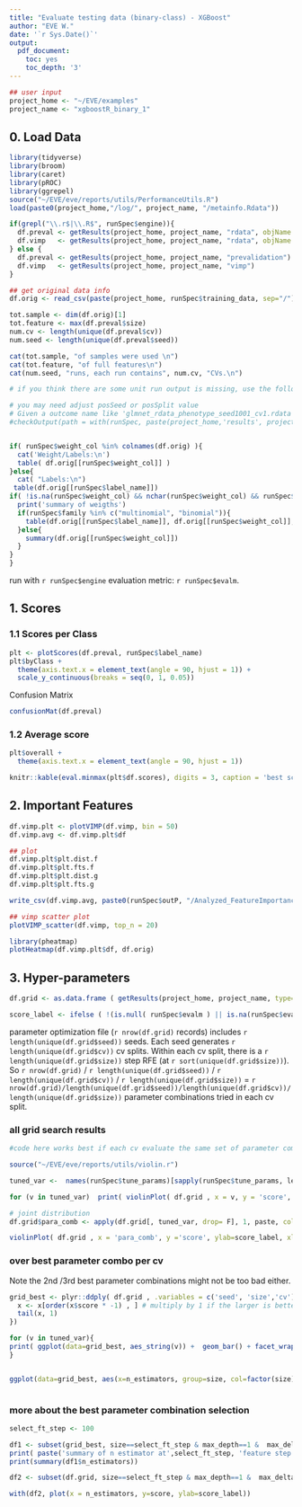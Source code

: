 ```yaml
---
title: "Evaluate testing data (binary-class) - XGBoost"
author: "EVE W."
date: '`r Sys.Date()`'
output:
  pdf_document:
    toc: yes
    toc_depth: '3'
---
```




```r
## user input
project_home <- "~/EVE/examples"
project_name <- "xgboostR_binary_1"
```

## 0. Load Data
```r
library(tidyverse)
library(broom)
library(caret)
library(pROC)
library(ggrepel)
source("~/EVE/eve/reports/utils/PerformanceUtils.R")
load(paste0(project_home,"/log/", project_name, "/metainfo.Rdata"))
```



```r
if(grepl("\\.r$|\\.R$", runSpec$engine)){
  df.preval <- getResults(project_home, project_name, "rdata", objName = "df_pred")
  df.vimp   <- getResults(project_home, project_name, "rdata", objName = "df_vimp")
} else {
  df.preval <- getResults(project_home, project_name, "prevalidation")
  df.vimp   <- getResults(project_home, project_name, "vimp")
}

## get original data info
df.orig <- read_csv(paste(project_home, runSpec$training_data, sep="/"))

tot.sample <- dim(df.orig)[1]
tot.feature <- max(df.preval$size)
num.cv <- length(unique(df.preval$cv))
num.seed <- length(unique(df.preval$seed))

cat(tot.sample, "of samples were used \n")
cat(tot.feature, "of full features\n")
cat(num.seed, "runs, each run contains", num.cv, "CVs.\n")

# if you think there are some unit run output is missing, use the following to figure out which ones are missing; then you can check out their log output to see whether there are specific errors

# you may need adjust posSeed or posSplit value
# Given a outcome name like 'glmnet_rdata_phenotype_seed1001_cv1.rdata', and the function splitting the output name by '_', the index of seed value is 4, and that of cv split is 5. So there are posSeed=4, posSplit = 5 below.
#checkOutput(path = with(runSpec, paste(project_home,'results', project_name, sep='/')), pattern = paste( '\\.rdata', sep=''), posSeed=4, posSplit = 5 )


if( runSpec$weight_col %in% colnames(df.orig) ){
  cat('Weight/Labels:\n')
  table( df.orig[[runSpec$weight_col]] )
}else{
  cat( "Labels:\n")
 table(df.orig[[runSpec$label_name]])
if( !is.na(runSpec$weight_col) && nchar(runSpec$weight_col) && runSpec$weight_col %in% colnames(df.orig)){
  print('summary of weigths')
  if(runSpec$family %in% c("multinomial", "binomial")){
    table(df.orig[[runSpec$label_name]], df.orig[[runSpec$weight_col]], useNA='ifany')
  }else{
    summary(df.orig[[runSpec$weight_col]])
  }
}
}
```

run with `r runSpec$engine`  evaluation metric: `r runSpec$evalm`.

## 1. Scores

### 1.1 Scores per Class

```r
plt <- plotScores(df.preval, runSpec$label_name)
plt$byClass +
  theme(axis.text.x = element_text(angle = 90, hjust = 1)) +
  scale_y_continuous(breaks = seq(0, 1, 0.05))
```

Confusion Matrix
```r
confusionMat(df.preval)
```

### 1.2 Average score

```r
plt$overall +
  theme(axis.text.x = element_text(angle = 90, hjust = 1))
```

```r
knitr::kable(eval.minmax(plt$df.scores), digits = 3, caption = 'best scores')
```


## 2. Important Features

```r
df.vimp.plt <- plotVIMP(df.vimp, bin = 50)
df.vimp.avg <- df.vimp.plt$df

## plot
df.vimp.plt$plt.dist.f
df.vimp.plt$plt.fts.f
df.vimp.plt$plt.dist.g
df.vimp.plt$plt.fts.g

write_csv(df.vimp.avg, paste0(runSpec$outP, "/Analyzed_FeatureImportance_avg.csv"))
```

```r
## vimp scatter plot
plotVIMP_scatter(df.vimp, top_n = 20)
```


```r
library(pheatmap)
plotHeatmap(df.vimp.plt$df, df.orig)
```

## 3. Hyper-parameters

```r
df.grid <- as.data.frame ( getResults(project_home, project_name, type='rdata', objName= "df_grid") )

score_label <- ifelse ( !(is.null( runSpec$evalm ) || is.na(runSpec$evalm)), runSpec$evalm, unname(c('binomial' = "logloss", "multinomial"= "mlogloss", "gaussian" = 'rmse')[runSpec$family]))

```

parameter optimization file (`r nrow(df.grid)` records) includes `r length(unique(df.grid$seed))` seeds. Each seed generates `r length(unique(df.grid$cv))` cv splits. Within each cv split, there is a `r length(unique(df.grid$size))` step RFE (at `r sort(unique(df.grid$size))`). So `r nrow(df.grid)` / `r length(unique(df.grid$seed))` / `r length(unique(df.grid$cv))` / `r length(unique(df.grid$size))` = `r nrow(df.grid)/length(unique(df.grid$seed))/length(unique(df.grid$cv))/length(unique(df.grid$size))` parameter combinations tried in each cv split. 

###   all grid search results

```r

#code here works best if each cv evaluate the same set of parameter combinations and df.grid has the complete information.

source("~/EVE/eve/reports/utils/violin.r")

tuned_var <-  names(runSpec$tune_params)[sapply(runSpec$tune_params, length) > 1]

for (v in tuned_var)  print( violinPlot( df.grid , x = v, y = 'score', ylab=score_label, v.facets='size') ) 


```


```r
# joint distribution
df.grid$para_comb <- apply(df.grid[, tuned_var, drop= F], 1, paste, collapse=',')

violinPlot( df.grid , x = 'para_comb', y ='score', ylab=score_label, xlab= paste(tuned_var, collapse = ','), h.facets='size', x.anns.angle = 90) 
```

### over best parameter combo per cv

Note the 2nd /3rd best parameter combinations might not be too bad either.

```r

grid_best <- plyr::ddply( df.grid , .variables = c('seed', 'size','cv'), .fun=function(x){
  x <- x[order(x$score * -1) , ] # multiply by 1 if the larger is better, multiply by -1 if the smaller the better
  tail(x, 1)
})

for (v in tuned_var){
print( ggplot(data=grid_best, aes_string(v)) +  geom_bar() + facet_wrap(~size, ncol=2) + theme_bw() + xlab(v) + ggtitle (paste('optimal',v,'across seed and cv') ))
}


ggplot(data=grid_best, aes(x=n_estimators, group=size, col=factor(size))) + geom_density() + theme_bw() + ggtitle ('optimal n_estimator within seed and cv')



```


### more about the best parameter combination selection 

```r

select_ft_step <- 100

df1 <- subset(grid_best, size==select_ft_step & max_depth==1 &  max_delta_step == 0 )
print( paste('summary of n estimator at',select_ft_step, 'feature step'))
print(summary(df1$n_estimators))

df2 <- subset(df.grid, size==select_ft_step & max_depth==1 &  max_delta_step == 0 )

with(df2, plot(x = n_estimators, y=score, ylab=score_label))


```
 
 




